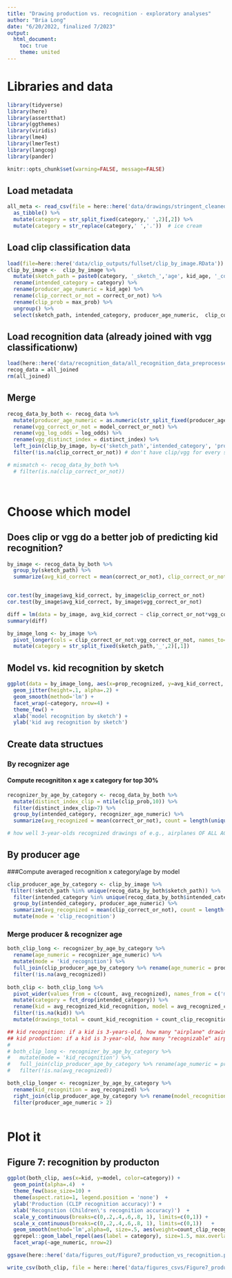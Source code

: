 ```yaml
---
title: "Drawing production vs. recognition - exploratory analyses"
author: "Bria Long"
date: "6/20/2022, finalized 7/2023"
output:
  html_document:
    toc: true
    theme: united
---
```


# Libraries and data
```r
library(tidyverse)
library(here)
library(assertthat)
library(ggthemes)
library(viridis)
library(lme4)
library(lmerTest)
library(langcog)
library(pander)
```

```r
knitr::opts_chunk$set(warning=FALSE, message=FALSE)
```


## Load metadata
```r
all_meta <- read_csv(file = here::here('data/drawings/stringent_cleaned_dataset_meta/all_object_metadata_cleaned.csv')) %>%
  as_tibble() %>%
  mutate(category = str_split_fixed(category,' ',2)[,2]) %>%
  mutate(category = str_replace(category,' ','.'))  # ice cream
```



## Load clip classification data
```r
load(file=here::here('data/clip_outputs/fullset/clip_by_image.RData'))
clip_by_image <-  clip_by_image %>%
  mutate(sketch_path = paste0(category, '_sketch_','age', kid_age, '_cdm_', session_id)) %>%
  rename(intended_category = category) %>%
  rename(producer_age_numeric = kid_age) %>%
  rename(clip_correct_or_not = correct_or_not) %>%
  rename(clip_prob = max_prob) %>%
  ungroup() %>%
  select(sketch_path, intended_category, producer_age_numeric,  clip_correct_or_not, clip_prob)

```

## Load recognition data (already joined with vgg classificationw)
```r
load(here::here('data/recognition_data/all_recognition_data_preprocessed.RData'))
recog_data = all_joined
rm(all_joined)
```

## Merge
```r
recog_data_by_both <- recog_data %>%
  mutate(producer_age_numeric = as.numeric(str_split_fixed(producer_age,'age',2)[,2])) %>%
  rename(vgg_correct_or_not = model_correct_or_not) %>%
  rename(vgg_log_odds = log_odds) %>%
  rename(vgg_distinct_index = distinct_index) %>%
  left_join(clip_by_image, by=c('sketch_path','intended_category', 'producer_age_numeric')) %>%
  filter(!is.na(clip_correct_or_not)) # don't have clip/vgg for every sketch -- some were filtered after inclusion in recoggames, 271 sketches

# mismatch <- recog_data_by_both %>%
  # filter(is.na(clip_correct_or_not))

  
```

# Choose which model

## Does clip or vgg do a better job of predicting kid recognition?
```r
by_image <- recog_data_by_both %>%
  group_by(sketch_path) %>%
  summarize(avg_kid_correct = mean(correct_or_not), clip_correct_or_not = mean(clip_correct_or_not), vgg_correct_or_not = mean(vgg_correct_or_not))


cor.test(by_image$avg_kid_correct, by_image$clip_correct_or_not)
cor.test(by_image$avg_kid_correct, by_image$vgg_correct_or_not)

diff = lm(data = by_image, avg_kid_correct ~ clip_correct_or_not*vgg_correct_or_not )
summary(diff)

```

```r
by_image_long <- by_image %>%
  pivot_longer(cols = clip_correct_or_not:vgg_correct_or_not, names_to='model', values_to = 'prop_recognized') %>%
  mutate(category = str_split_fixed(sketch_path,'_',2)[,1])

```

## Model vs. kid recognition by sketch
```r
ggplot(data = by_image_long, aes(x=prop_recognized, y=avg_kid_correct, color=model)) +
  geom_jitter(height=.1, alpha=.2) +
  geom_smooth(method='lm') + 
  facet_wrap(~category, nrow=4) +
  theme_few() +
  xlab('model recognition by sketch') +
  ylab('kid avg recognition by sketch')
```


## Create data structues

### By recognizer age

#### Compute recognititon x age x category  for top 30%
```r
recognizer_by_age_by_category <- recog_data_by_both %>%
  mutate(distinct_index_clip = ntile(clip_prob,10)) %>%
  filter(distinct_index_clip>7) %>%
  group_by(intended_category, recognizer_age_numeric) %>%
  summarize(avg_recognized = mean(correct_or_not), count = length(unique(sketch_path)))

# how well 3-year-olds recognized drawings of e.g., airplanes OF ALL AGES
```

## By producer age
###Compute averaged recognition x category/age by model
```r
clip_producer_age_by_category <- clip_by_image %>%
 filter(!sketch_path %in% unique(recog_data_by_both$sketch_path)) %>%
  filter(intended_category %in% unique(recog_data_by_both$intended_category)) %>%
  group_by(intended_category, producer_age_numeric) %>%
  summarize(avg_recognized = mean(clip_correct_or_not), count = length(unique(sketch_path)))  %>%
  mutate(mode = 'clip_recognition')
```


### Merge producer & recognizer age
```r
both_clip_long <- recognizer_by_age_by_category %>%
  rename(age_numeric = recognizer_age_numeric) %>%
  mutate(mode = 'kid_recognition') %>%
  full_join(clip_producer_age_by_category %>% rename(age_numeric = producer_age_numeric)) %>%
  filter(!is.na(avg_recognized))
  
both_clip <- both_clip_long %>%
  pivot_wider(values_from = c(count, avg_recognized), names_from = c('mode')) %>%
  mutate(category = fct_drop(intended_category)) %>%
  rename(kid = avg_recognized_kid_recognition, model = avg_recognized_clip_recognition ) %>%
  filter(!is.na(kid)) %>%
  mutate(drawings_total = count_kid_recognition + count_clip_recognition)


```

```r

## kid recognition: if a kid is 3-years-old, how many "airplane" drawings does he recognized on average
## kid production: if a kid is 3-year-old, how many "recognizable" airplanes drawings can he produce (on average)
# 
# both_clip_long <- recognizer_by_age_by_category %>%
#   mutate(mode = 'kid_recognition') %>%
#   full_join(clip_producer_age_by_category %>% rename(age_numeric = producer_age_numeric)) %>%
#   filter(!is.na(avg_recognized))
```

```r
both_clip_longer <- recognizer_by_age_by_category %>%
  rename(kid_recognition = avg_recognized) %>%
  right_join(clip_producer_age_by_category %>% rename(model_recognition = avg_recognized) %>% select(-count, -mode)) %>%
  filter(producer_age_numeric > 2)
  
```


# Plot it
## Figure 7: recognition by producton
```r
ggplot(both_clip, aes(x=kid, y=model, color=category)) +
  geom_point(alpha=.4)  +
  theme_few(base_size=10) +
  theme(aspect.ratio=1, legend.position = 'none')  +
  ylab('Production (CLIP recognition accuracy)') +
  xlab('Recognition (Children\'s recognition accuracy)')  +
  scale_y_continuous(breaks=c(0,.2,.4,.6,.8, 1), limits=c(0,1)) +
  scale_x_continuous(breaks=c(0,.2,.4,.6,.8, 1), limits=c(0,1))   +
  geom_smooth(method='lm',alpha=0, size=.5, aes(weight=count_clip_recognition, group=age_numeric), color="#555555") +
  ggrepel::geom_label_repel(aes(label = category), size=1.5, max.overlaps = 30, force_pull=3,  label.padding = .1, box.padding = .1, label.size = .1,  alpha=.8, segment.color = NA)  +
  facet_wrap(~age_numeric, nrow=2)

ggsave(here::here('data/figures_out/Figure7_production_vs_recognition.pdf'), width=7.5, height=3, units='in')

write_csv(both_clip, file = here::here('data/figures_csvs/Figure7_production_vs_recognition.csv'))

```


